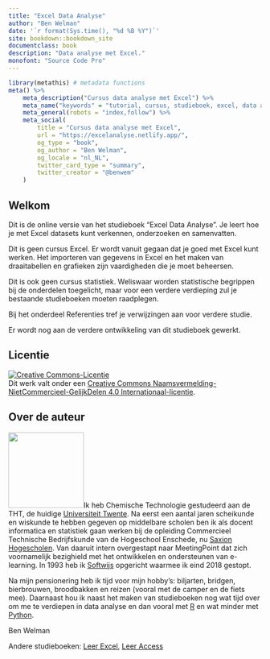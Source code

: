 ```yaml
---
title: "Excel Data Analyse"
author: "Ben Welman"
date: '`r format(Sys.time(), "%d %B %Y")`'
site: bookdown::bookdown_site
documentclass: book
description: "Data analyse met Excel."
monofont: "Source Code Pro"
---
```


```r
library(metathis) # metadata functions
meta() %>%
	meta_description("Cursus data analyse met Excel") %>%
	meta_name("keywords" = "tutorial, cursus, studieboek, excel, data analyse, gegevensanalyse, statistiek, tijdreeksen, voorspellingen, prognoses, ETS") %>%
	meta_general(robots = "index,follow") %>%
	meta_social(
		title = "Cursus data analyse met Excel",
		url = "https://excelanalyse.netlify.app/",
		og_type = "book",
		og_author = "Ben Welman",
		og_locale = "nl_NL",
		twitter_card_type = "summary",
		twitter_creator = "@benwem"
	)
```

:::{.welcome}

# Welkom {.unnumbered}

Dit is de online versie van het studieboek "Excel Data Analyse". Je leert hoe je met Excel datasets kunt verkennen, onderzoeken en samenvatten.

Dit is geen cursus Excel. Er wordt vanuit gegaan dat je goed met Excel kunt werken. Het importeren van gegevens in Excel en het maken van draaitabellen en grafieken zijn vaardigheden die je moet beheersen.

Dit is ook geen cursus statistiek. Weliswaar worden statistische begrippen bij de onderdelen toegelicht, maar voor een verdere verdieping zul je bestaande studieboeken moeten raadplegen.

Bij het onderdeel Referenties tref je verwijzingen aan voor verdere studie.

::: {.important}
Er wordt nog aan de verdere ontwikkeling van dit studieboek gewerkt.
:::

## Licentie {.unnumbered}

<a rel="license" href="https://creativecommons.org/licenses/by-nc-sa/4.0/deed.nl"><img alt="Creative Commons-Licentie" style="border-width:0" src="https://i.creativecommons.org/l/by-nc-sa/4.0/88x31.png" /></a><br />Dit werk valt onder een <a rel="license" href="https://creativecommons.org/licenses/by-nc-sa/4.0/deed.nl">Creative Commons Naamsvermelding-NietCommercieel-GelijkDelen 4.0 Internationaal-licentie</a>.

## Over de auteur {.unnumbered}

<img src="images/authors/benw2.png" class="cover" width="150" height="150"/>Ik heb Chemische Technologie gestudeerd aan de THT, de huidige [Universiteit Twente](https://www.utwente.nl/).
Na eerst een aantal jaren scheikunde en wiskunde te hebben gegeven op middelbare scholen ben ik als docent informatica en statistiek gaan werken bij de opleiding Commercieel Technische Bedrijfskunde van  de Hogeschool Enschede, nu [Saxion Hogescholen](https://www.saxion.nl/). Van daaruit intern overgestapt naar MeetingPoint dat zich voornamelijk bezighield met het ontwikkelen en ondersteunen van e-learning. In 1993 heb ik [Softwijs](https://softwijs.nl/) opgericht waarmee ik eind 2018 gestopt.

Na mijn pensionering heb ik tijd voor mijn hobby's: biljarten, bridgen, bierbrouwen, broodbakken en reizen (vooral met de camper en de fiets mee). Daarnaast hou ik naast het maken van studieboeken nog wat tijd over om me te verdiepen in data analyse en dan vooral met [R](https://en.wikipedia.org/wiki/R_(programming_language)) en wat minder met [Python](https://www.python.org/).

Ben Welman

 Andere studieboeken: [Leer Excel](https://leerexcel.netlify.app/), [Leer Access](https://leeraccess.netlify.app/)
:::
